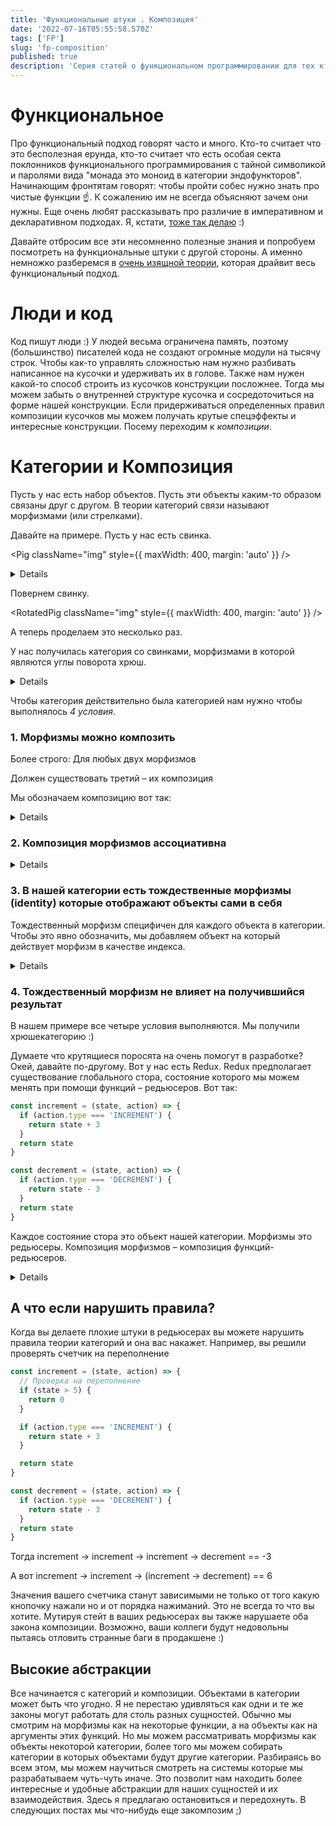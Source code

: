 ```yaml
---
title: 'Функциональные штуки . Композиция'
date: '2022-07-16T05:55:58.570Z'
tags: ['FP']
slug: 'fp-composition'
published: true
description: 'Серия статей о функциональном программировании для тех кто об этом ничего не знает. Лайтовое погружение в теорию категорий.'
---
```



# Функциональное

Про функциональный подход говорят часто и много. Кто-то считает что это бесполезная ерунда,
кто-то считает что есть особая секта поклонников функционального программирования с тайной символикой и паролями вида "монада это моноид в категории эндофункторов".
Начинающим фронтятам говорят: чтобы пройти собес нужно знать про чистые функции ☝️. К сожалению им не всегда объясняют зачем они нужны.
Еще очень любят рассказывать про различие в императивном и декларативном подходах. Я, кстати, [тоже так делаю](https://speakerdeck.com/hellsquirrel/ml-for-holyjs?slide=12) :)

Давайте отбросим все эти несомненно полезные знания и попробуем посмотреть на функциональные штуки с другой стороны.
А именно немножко разберемся в [очень изящной теории](https://en.wikipedia.org/wiki/Category_theory), которая драйвит весь функциональный подход.

# Люди и код

Код пишут люди :) У людей весьма ограничена память, поэтому (большинство) писателей кода не создают огромные модули на тысячу строк.
Чтобы как-то управлять сложностью нам нужно разбивать написанное на кусочки и удерживать их в голове.
Также нам нужен какой-то способ строить из кусочков конструкции посложнее. Тогда мы можем забыть о внутренней структуре кусочка и сосредоточиться на форме нашей конструкции.
Если придерживаться определенных правил композиции кусочков мы можем получать крутые спецэффекты и интересные конструкции.
Посему переходим к _композиции_.

# Категории и Композиция

Пусть у нас есть набор объектов. Пусть эти объекты каким-то образом связаны друг с другом. В теории категорий связи называют морфизмами (или стрелками).

Давайте на примере. Пусть у нас есть свинка.

<Pig className="img" style={{ maxWidth: 400, margin: 'auto' }} />

<Details title="Свинка? Идея утащена из книжки «Category Theory For Programmers»">
  Есть замечательная
  [книжка](https://www.blurb.com/b/9621951-category-theory-for-programmers-new-edition-hardco)
  где автор (Bartosz Milewski) объясняет теорию категорий на свинках и стрелках.
  Я насколько вдохновилась этой книжкой что решила для иллюстраций тоже
  использовать хрюшечек :)
</Details>

Повернем свинку.

<RotatedPig className="img" style={{ maxWidth: 400, margin: 'auto' }} />

А теперь проделаем это несколько раз.

<Category className="img" />

У нас получилась категория со свинками, морфизмами в которой являются углы поворота хрюш.

<Details title="Эти стрелочки мне что-то напоминают 🤔">
  Возможно, вы обратили внимание что последняя картинка напоминает граф. И это
  действительно граф с несколькими дополнительными операциями.
</Details>

Чтобы категория действительно была категорией нам нужно чтобы выполнялось _4 условия_.

### 1. Морфизмы можно композить

Более строго: Для любых двух морфизмов

<Formula content="f = pig1 \to pig2" />
<Formula content="g = pig2 \to pig3" />

Должен существовать третий – их композиция

<Formula content="h = pig1 \to pig3" />

Мы обозначаем композицию вот так:

<Formula content="h = g\circ f" />

<Details title="Какой-то порядок странный у этой вашей композиции">
  Обратите внимание на порядок композиции. Сначала мне казалось зашкварным что
  мы сначала пишем g, а потом f. Но давайте добавим аргумент к каждой функции.
  Кажется теперь все встало на свои места :)
  <Formula content="g\circ f \to g(f(x))" />
</Details>

<PigCompose className="img" />

### 2. Композиция морфизмов ассоциативна

<Formula content="h\circ (g\circ f)=(h\circ g)\circ f" />

<Details title="Демонстрирую на свинках">
Давайте проверим что для свинок это выполняется:
Если мы повернем свинку на 90 градусов, потом на 30, а потом на 60, то получится свинка вверх тормашками.

<Formula content="(90\circ 30)\circ 60" />

То же самое получится если мы сначала повернем свинку на 30, потом на 60, потом на 90.

<Formula content="90\circ (30\circ 60)" />

Мы предполагаем что все изображения свинок идентичны и каждый поворот происходит вокруг центра картинки (свинка крутится вокруг своего 🐽)

</Details>

### 3. В нашей категории есть тождественные морфизмы (identity) которые отображают объекты сами в себя

Тождественный морфизм специфичен для каждого объекта в категории. Чтобы это явно обозначить, мы добавляем объект на который действует морфизм в качестве индекса.

<Formula content="\mathrm {id} _{pig} pig = pig" />

<Details title="Угадайте что является тождественным морфизмом в категории со свинками">
  Поворот на 360°, 2 * 360°, 3 * 360° и т.д.

{' '}

<Pig360 className="img" />

</Details>

### 4. Тождественный морфизм не влияет на получившийся результат

<Formula content="f\circ \mathrm {id} _{pig1}=\mathrm {id} _{pig2}\circ f=f" />

В нашем примере все четыре условия выполняются. Мы получили хрюшекатегорию :)

Думаете что крутящиеся поросята на очень помогут в разработке? Окей, давайте по-другому. Вот у нас есть Redux.
Redux предполагает существование глобального стора, состояние которого мы можем менять при помощи функций – редьюсеров. Вот так:

```js
const increment = (state, action) => {
  if (action.type === 'INCREMENT') {
    return state + 3
  }
  return state
}

const decrement = (state, action) => {
  if (action.type === 'DECREMENT') {
    return state - 3
  }
  return state
}
```

Каждое состояние стора это объект нашей категории. Морфизмы это редьюсеры.
Композиция морфизмов – композиция функций-редьюсеров.

<Redux className="img" />

<Details title="Изоморфизм">
  Возможно, позже мы с вами обсудим что такое изоморфизм и поймем как заменить
  ваши редьюсеры на крутящихся свинок без потери качества :)
</Details>

## А что если нарушить правила?

Когда вы делаете плохие штуки в редьюсерах вы можете нарушить правила теории категорий и она вас накажет.
Например, вы решили проверять счетчик на переполнение

```js
const increment = (state, action) => {
  // Проверка на переполнение
  if (state > 5) {
    return 0
  }

  if (action.type === 'INCREMENT') {
    return state + 3
  }

  return state
}

const decrement = (state, action) => {
  if (action.type === 'DECREMENT') {
    return state - 3
  }
  return state
}
```

Тогда increment -> increment -> increment -> decrement == -3

А вот increment -> increment -> (increment -> decrement) == 6

Значения вашего счетчика станут зависимыми не только от того какую кнопочку нажали но и от порядка нажиманий. Это не всегда то что вы хотите.
Мутируя стейт в ваших редьюсерах вы также нарушаете оба закона композиции. Возможно, ваши коллеги будут недовольны пытаясь отловить странные баги в продакшене :)

## Высокие абстракции

Все начинается с категорий и композиции. Объектами в категории может быть что угодно. Я не перестаю удивляться как одни и те же законы могут работать для столь разных сущностей.
Обычно мы смотрим на морфизмы как на некоторые функции, а на объекты как на аргументы этих функций. Но мы можем рассматривать морфизмы как объекты некоторой категории, более того мы можем
собирать категории в которых объектами будут другие категории.
Разбираясь во всем этом, мы можем научиться смотреть на системы которые мы разрабатываем чуть-чуть иначе. Это позволит нам находить более интересные и удобные абстракции для наших сущностей и их взаимодействия.
Здесь я предлагаю остановиться и передохнуть. В следующих постах мы что-нибудь еще закомпозим ;)
